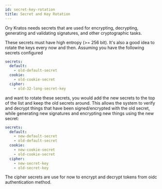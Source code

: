 ```yaml
---
id: secret-key-rotation
title: Secret and Key Rotation
---
```


Ory Kratos needs secrets that are used for encrypting, decrypting, generating and validating signatures, and other cryptographic
tasks.

These secrets must have high entropy (>= 256 bit). It's also a good idea to rotate the keys every now and then. Assuming you have
the following secrets configured

```yaml title="path/to/kratos/config.yml"
secrets:
  default:
    - old-default-secret
  cookie:
    - old-cookie-secret
  cipher:
    - old-32-long-secret-key
```

and want to rotate these secrets, you would add the new secrets to the top of the list and keep the old secrets around. This
allows the system to verify and decrypt things that have been signed/encrypted with the old secret, while generating new
signatures and encrypting new things using the new secret:

```yaml title="path/to/kratos/config.yml"
secrets:
  default:
    - new-default-secret
    - old-default-secret
  cookie:
    - new-cookie-secret
    - old-cookie-secret
  cipher:
    - new-secret-key
    - old-secret-key
```

The cipher secrets are use for now to encrypt and decrypt tokens from oidc authentication method.
